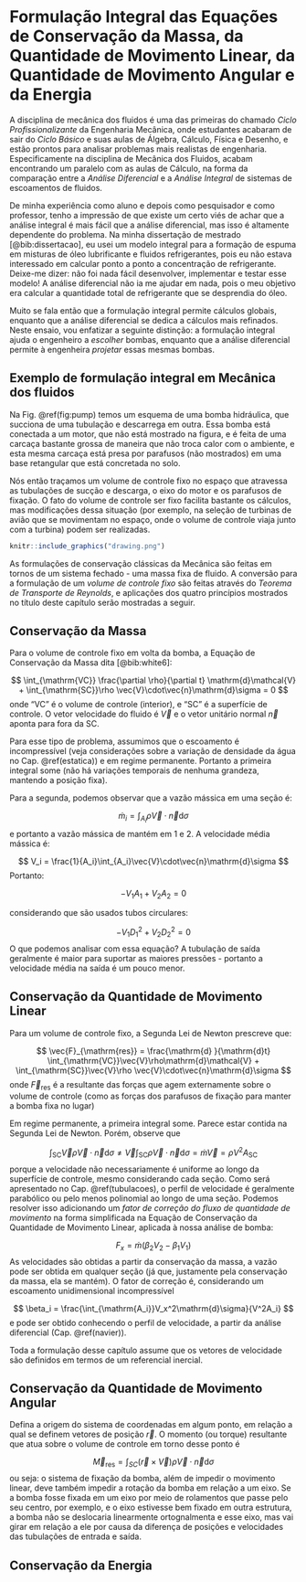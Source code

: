 # Formulação Integral das Equações de Conservação da Massa, da Quantidade de Movimento Linear, da Quantidade de Movimento Angular e da Energia {#integral}

A disciplina de mecânica dos fluidos é uma das primeiras do chamado *Ciclo Profissionalizante* da Engenharia Mecânica, onde estudantes acabaram de sair do *Ciclo Básico* e suas aulas de Álgebra, Cálculo, Física e Desenho, e estão prontos para analisar problemas mais realistas de engenharia. Especificamente na disciplina de Mecânica dos Fluidos, acabam encontrando um paralelo com as aulas de Cálculo, na forma da comparação entre a *Análise Diferencial* e a *Análise Integral* de sistemas de escoamentos de fluidos.

De minha experiência como aluno e depois como pesquisador e como professor, tenho a impressão de que existe um certo viés de achar que a análise integral é mais fácil que a análise diferencial, mas isso é altamente dependente do problema. Na minha dissertação de mestrado [@bib:dissertacao], eu usei um modelo integral para a formação de espuma em misturas de óleo lubrificante e fluidos refrigerantes, pois eu não estava interessado em calcular ponto a ponto a concentração de refrigerante. Deixe-me dizer: não foi nada fácil desenvolver, implementar e testar esse modelo! A análise diferencial não ia me ajudar em nada, pois o meu objetivo era calcular a quantidade total de refrigerante que se desprendia do óleo.

Muito se fala então que a formulação integral permite cálculos globais, enquanto que a análise diferencial se dedica a cálculos mais refinados. Neste ensaio, vou enfatizar a seguinte distinção: a formulação integral ajuda o engenheiro a *escolher* bombas, enquanto que a análise diferencial permite à engenheira *projetar* essas mesmas bombas. 

## Exemplo de formulação integral em Mecânica dos fluidos

Na Fig. \@ref(fig:pump) temos um esquema de uma bomba hidráulica, que succiona de uma tubulação e descarrega em outra. Essa bomba está conectada a um motor, que não está mostrado na figura, e é feita de uma carcaça bastante grossa de maneira que não troca calor com o ambiente, e esta mesma carcaça está presa por parafusos (não mostrados) em uma base retangular que está concretada no solo.

Nós então traçamos um volume de controle fixo no espaço que atravessa as tubulações de sucção e descarga, o eixo do motor e os parafusos de fixação. O fato do volume de controle ser fixo facilita bastante os cálculos, mas modificações dessa situação (por exemplo, na seleção de turbinas de avião que se movimentam no espaço, onde o volume de controle viaja junto com a turbina) podem ser realizadas. 

```r
knitr::include_graphics("drawing.png")
```

As formulações de conservação clássicas da Mecânica são feitas em tornos de um sistema fechado - uma massa fixa de fluido. A conversão para a formulação de um *volume de controle fixo* são feitas através do *Teorema de Transporte de Reynolds*, e aplicações dos quatro princípios mostrados no título deste capítulo serão mostradas a seguir.

## Conservação da Massa

Para o volume de controle fixo em volta da bomba, a Equação de Conservação da Massa dita [@bib:white6]:

$$
\int_{\mathrm{VC}} \frac{\partial \rho}{\partial t} \mathrm{d}\mathcal{V} + \int_{\mathrm{SC}}\rho \vec{V}\cdot\vec{n}\mathrm{d}\sigma = 0
$$
onde "VC" é o volume de controle (interior), e "SC" é a superfície de controle. O vetor velocidade do fluido é $\vec{V}$ e o vetor unitário normal $\vec{n}$ aponta para fora da SC. 

Para esse tipo de problema, assumimos que o escoamento é incompressível (veja considerações sobre a variação de densidade da água no Cap. \@ref(estatica)) e em regime permanente. Portanto a primeira integral some (não há variações temporais de nenhuma grandeza, mantendo a posição fixa).

Para a segunda, podemos observar que a vazão mássica em uma seção é:

$$
\dot{m}_i = \int_{A_i}\rho \vec{V}\cdot\vec{n}\mathrm{d}\sigma
$$
e portanto a vazão mássica de mantém em 1 e 2. A velocidade média mássica é:

$$
V_i = \frac{1}{A_i}\int_{A_i}\vec{V}\cdot\vec{n}\mathrm{d}\sigma
$$
Portanto:

$$
-V_1A_1 + V_2A_2 = 0
$$

considerando que são usados tubos circulares:

$$
-V_1D_1^2 + V_2D_2^2 = 0
$$
O que podemos analisar com essa equação? A tubulação de saída geralmente é maior para suportar as maiores pressões - portanto a velocidade média na saída é um pouco menor.

## Conservação da Quantidade de Movimento Linear

Para um volume de controle fixo, a Segunda Lei de Newton prescreve que:

$$
\vec{F}_{\mathrm{res}} = \frac{\mathrm{d} }{\mathrm{d}t} \int_{\mathrm{VC}}\vec{V}\rho\mathrm{d}\mathcal{V} + \int_{\mathrm{SC}}\vec{V}\rho \vec{V}\cdot\vec{n}\mathrm{d}\sigma
$$
onde $\vec{F}_{\mathrm{res}}$ é a resultante das forças que agem externamente sobre o volume de controle (como as forças dos parafusos de fixação para manter a bomba fixa no lugar)

Em regime permanente, a primeira integral some. 
Parece estar contida na Segunda Lei de Newton. Porém, observe que 

$$
\int_{\mathrm{SC}}\vec{V}\rho \vec{V}\cdot\vec{n}\mathrm{d}\sigma \ne \vec{V}\int_{\mathrm{SC}}\rho \vec{V}\cdot\vec{n}\mathrm{d}\sigma = \dot{m}\vec{V} = \rho {V}^2A_{\mathrm{SC}}
$$
porque a velocidade não necessariamente é uniforme ao longo da superfície de controle, mesmo considerando cada seção. Como será apresentado no Cap. \@ref(tubulacoes), o perfil de velocidade é geralmente parabólico ou pelo menos polinomial ao longo de uma seção. Podemos resolver isso adicionando um *fator de correção do fluxo de quantidade de movimento* na forma simplificada na Equação de Conservação da Quantidade de Movimento Linear, aplicada à nossa análise de bomba:

$$
F_{x} = \dot{m}(\beta_2V_2 - \beta_1V_1)
$$
As velocidades são obtidas a partir da conservação da massa, a vazão pode ser obtida em qualquer seção (já que, justamente pela conservação da massa, ela se mantém). O fator de correção é, considerando um escoamento unidimensional incompressível

$$
\beta_i = \frac{\int_{\mathrm{A_i}}V_x^2\mathrm{d}\sigma}{V^2A_i}
$$
e pode ser obtido conhecendo o perfil de velocidade, a partir da análise diferencial (Cap. \@ref(navier)).

Toda a formulação desse capítulo assume que os vetores de velocidade são definidos em termos de um referencial inercial.

## Conservação da Quantidade de Movimento Angular

Defina a origem do sistema de coordenadas em algum ponto, em relação a qual se definem vetores de posição $\vec{r}$. O momento (ou torque) resultante que atua sobre o volume de controle em torno desse ponto é

$$
\vec{M}_{\mathrm{res}} = \int_{SC}(\vec{r}\times\vec{V})\rho\vec{V}\cdot\vec{n}\mathrm{d}\sigma
$$
ou seja: o sistema de fixação da bomba, além de impedir o movimento linear, deve também impedir a rotação da bomba em relação a um eixo. Se a bomba fosse fixada em um eixo por meio de rolamentos que passe pelo seu centro, por exemplo, e o eixo estivesse bem fixado em outra estrutura, a bomba não se deslocaria linearmente ortognalmenta e esse eixo, mas vai girar em relação a ele por causa da diferença de posições e velocidades das tubulações de entrada e saída.


## Conservação da Energia
